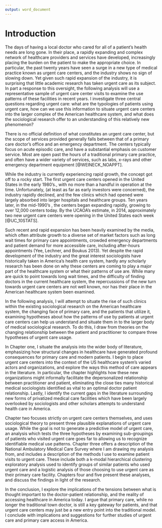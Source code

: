 ```yaml
---
output: word_document
---
```


# Introduction {.unnumbered}
\doublespacing

The days of having a local doctor who cared for all of a patient's health needs are long gone. In their place, a rapidly expanding and complex network of healthcare providers and services have developed, increasingly placing the burden on the patient to make the appropriate choice. In particular, the past twenty years have seen a surge in a new type of medical practice known as urgent care centers, and the industry shows no sign of slowing down. Yet given such rapid expansion of the industry, it is surprising that little academic research has taken urgent care as its subject. In part a response to this oversight, the following analysis will use a representative sample of urgent care center visits to examine the use patterns of these facilities in recent years. I investigate three central questions regarding urgent care: what are the typologies of patients using urgent care, how can we use this information to situate urgent care centers into the larger complex of the American healthcare system, and what does the sociological research offer to an understanding of this relatively new phenomenon? 

There is no official definition of what constitutes an urgent care center, but the scope of services provided generally falls between that of a primary care doctor’s office and an emergency department. The centers typically focus on acute episodic care, and have a substantial emphasis on customer service. Most are open past the hours of a traditional primary care practice, and often have a wider variety of services, such as labs, x-rays and other emergency department equipment [@WEINECK_NOAPPT].

While the industry is currently experiencing rapid growth, the concept got off to a rocky start. The first urgent care centers opened in the United States in the early 1980’s., with no more than a handful in operation at the time.  Unfortunately, (at least as far as early investors were concerned), the industry rapidly declined, and the few clinics which had opened were largely absorbed into larger hospitals and healthcare groups.  Ten years later, in the mid-1990’s , the centers began expanding rapidly, growing to over 12,000 centers today. By the UCAOA’s estimate, in 2014, approximately two new urgent care centers were opening in the United States each week [@UC_10STATS]. 

Such recent and rapid expansion has been heavily examined by the media, which often attribute growth to a diverse set of market factors such as long wait times for primary care appointments, crowded emergency departments and patient demand for more accessible care, including after-hours appointments (Yee, Lechner, and Boukus 2013). Yet despite the rapid development of the industry and the great interest sociologists have historically taken in America’s health care system, hardly any scholarly research has been done on why these centers are coming to play a major part of the healthcare system or what their patterns of use are. While many are quick to point towards long wait times, and the difficulty of finding doctors in the current healthcare system, the repercussions of the new turn towards urgent care centers are not well known, nor has their place in the American healthcare system been examined.  

In the following analysis, I will attempt to situate the rise of such clinics within the existing sociological research on the American healthcare system, the changing face of primary care, and the patients that utilize it, examining hypotheses about how the patterns of use by patients at urgent care centers can help us understand and situate them in to the larger body of medical sociological research. To do this, I draw from theories on the changing relationship between the patient and practitioner to compare three hypotheses of urgent care usage.

In Chapter one, I situate the analysis into the wider body of literature, emphasizing how structural changes in healthcare have generated profound consequences for primary care and modern patients. I begin to place urgent care centers into the context of the US healthcare system's varied actors and organizations, and explore the ways this method of care appears in the literature. In particular, the chapter highlights how these new organizations might informally facilitate the depersonalized relationship between practitioner and patient, eliminating the close ties many historical medical sociologists identified as vital to an optimal doctor patient relationship. Lastly, I identify the current gaps in the literature surrounding new forms of privatized medical care facilities which have been largely overlooked by sociologists and other scholars attempts to understand health care in America. 

Chapter two focuses strictly on urgent care centers themselves, and uses sociological theory to present three plausible explanations of urgent care usage. While the goal is not to generate a predictive model of urgent care, an analysis which tests the three hypotheses by examining sub-groupings of patients who visited urgent care goes far to allowing us to recognize identifiable medical use patterns. Chapter three offers a description of the National Ambulatory Medical Care Survey where I am drawing my analysis from, and includes a description of the methods I use to examine patient visits to urgent care. These include both a k-modal hierarchical clustering exploratory analysis used to identify groups of similar patients who used urgent care and a logistic analysis of those choosing to use urgent care as their primary care facility. Chapters four and five present these analyses, and discuss the findings in light of the research. 

In the conclusion, I explore the implications of the tensions between what is thought important to the doctor-patient relationship, and the reality of accessing healthcare in America today. I argue that primary care, while no longer the traditional town doctor, is still a key gateway for patients, and that urgent care centers may just be a new entry point into the traditional model. I conclude with implications and suggestions for further studies of urgent care and primary care access in America. 

